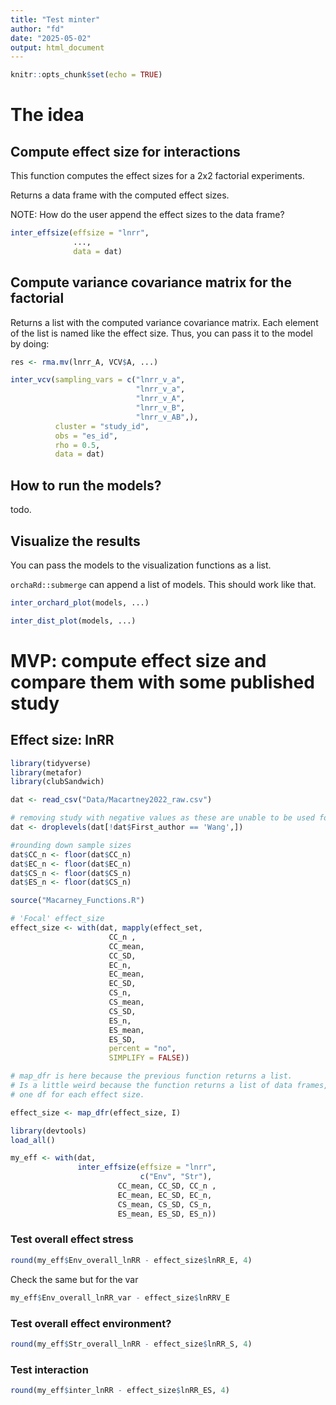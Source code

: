 ```yaml
---
title: "Test minter"
author: "fd"
date: "2025-05-02"
output: html_document
---
```


```r
knitr::opts_chunk$set(echo = TRUE)
```

# The idea

## Compute effect size for interactions

This function computes the effect sizes for a 2x2 factorial experiments.

Returns a data frame with the computed effect sizes.

NOTE: How do the user append the effect sizes to the data frame?

```r

inter_effsize(effsize = "lnrr",
              ...,
              data = dat)
```

## Compute variance covariance matrix for the factorial

Returns a list with the computed variance covariance matrix. Each element 
of the list is named like the effect size. Thus, you can pass it to the model
by doing:

```r
res <- rma.mv(lnrr_A, VCV$A, ...)
```


```r
inter_vcv(sampling_vars = c("lnrr_v_a",
                            "lnrr_v_a",
                            "lnrr_v_A",
                            "lnrr_v_B",
                            "lnrr_v_AB",),
          cluster = "study_id",
          obs = "es_id",
          rho = 0.5,
          data = dat)
```


## How to run the models?

todo.

## Visualize the results

You can pass the models to the visualization functions as a list.

`orchaRd::submerge` can append a list of models. This should work like that.

```r
inter_orchard_plot(models, ...)

inter_dist_plot(models, ...)
```


# MVP: compute effect size and compare them with some published study

## Effect size: lnRR

```r
library(tidyverse)
library(metafor)
library(clubSandwich)
```

```r
dat <- read_csv("Data/Macartney2022_raw.csv")
```


```r
# removing study with negative values as these are unable to be used for lnRR
dat <- droplevels(dat[!dat$First_author == 'Wang',])

#rounding down sample sizes
dat$CC_n <- floor(dat$CC_n)
dat$EC_n <- floor(dat$EC_n)
dat$CS_n <- floor(dat$CS_n)
dat$ES_n <- floor(dat$CS_n)
```


```r
source("Macarney_Functions.R")
```


```r
# 'Focal' effect_size 
effect_size <- with(dat, mapply(effect_set, 
                      CC_n ,
                      CC_mean, 
                      CC_SD,
                      EC_n, 
                      EC_mean, 
                      EC_SD,
                      CS_n, 
                      CS_mean, 
                      CS_SD,
                      ES_n, 
                      ES_mean, 
                      ES_SD,
                      percent = "no",
                      SIMPLIFY = FALSE))

# map_dfr is here because the previous function returns a list.
# Is a little weird because the function returns a list of data frames,
# one df for each effect size.

effect_size <- map_dfr(effect_size, I)
```


```r
library(devtools)
load_all()

my_eff <- with(dat,
               inter_effsize(effsize = "lnrr",
                             c("Env", "Str"),
                        CC_mean, CC_SD, CC_n ,
                        EC_mean, EC_SD, EC_n, 
                        CS_mean, CS_SD, CS_n, 
                        ES_mean, ES_SD, ES_n))
```

### Test overall effect stress

```r
round(my_eff$Env_overall_lnRR - effect_size$lnRR_E, 4)
```

Check the same but for the var

```r
my_eff$Env_overall_lnRR_var - effect_size$lnRRV_E
```


### Test overall effect environment?

```r
round(my_eff$Str_overall_lnRR - effect_size$lnRR_S, 4)
```


### Test interaction

```r
round(my_eff$inter_lnRR - effect_size$lnRR_ES, 4)
```

